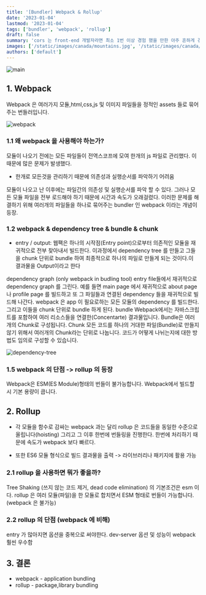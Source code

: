 ```yaml
---
title: '[Bundler] Webpack & Rollup'
date: '2023-01-04'
lastmod: '2023-01-04'
tags: ['bundler', 'webpack', 'rollup']
draft: false
summary: 'cors 는 front-end 개발자라면 최소 1번 이상 경험 했을 만한 아주 흔하게 경험 할 수 있는 이슈 중에 하나 입니다. 과거에 초짜 시절에 친구들과 협업하면서 미리 개발해 놓은 api 로 부터 데이터를 받아 랜더링 하는 작업에서 처음 cors 를 경험 헀을 때의 기억을 되살리면서 포스팅을 작성해보았습니다.'
images: ['/static/images/canada/mountains.jpg', '/static/images/canada/toronto.jpg']
authors: ['default']
---
```


![main](/static/webpack-rollup/cover.jpg)

## 1. Webpack

Webpack 은 여러가지 모듈,html,css,js 및 이미지 파일들을 정적인 assets 들로 묶어주는 번들러입니다.

![webpack](/static/webpack-rollup/webpack.png)

### 1.1 왜 webpack 을 사용해야 하는가?

모듈이 나오기 전에는 모든 파일들이 전역스코프에 모여 한개의 js 파일로 관리했다. 이 때문에 많은 문제가 발생했다.

- 한개로 모든것을 관리하기 때문에 의존성과 실행순서를 파악하기 어려움

모듈이 나오고 난 이후에는 파일간의 의존성 및 실행순서를 파악 할 수 있다. 그러나 모든 모듈 파일을 전부 로드해야 하기 때문에 시간과 속도가 오래걸렸다. 이러한 문제를 해결하기 위해 여러개의 파일들을 하나로 묶어주는 bundler 인 webpack 이라는 개념이 등장.

### 1.2 webpack & dependency tree & bundle & chunk

- entry / output: 웹팩은 하나의 시작점(Entry point)으로부터 의존적인 모듈을 재귀적으로 전부 찾아내서 빌드한다. 이과정에서 dependency tree 를 만들고 그들을 chunk 단위로 bundle 하여 최종적으로 하나의 파일로 만들게 되는 것이다.이 결과물을 Output이라고 한다

dependency graph (only webpack in budling tool)
entry file들에서 재귀적으로 dependency graph 를 그린다. 예를 들면 main page 에서 재귀적으로 about page 나 profile page 를 빌드하고 또 그 파일들과 연결된 dependency 들을 재귀적으로 빌드해 나간다.
webpack 은 app 이 필요로하는 모든 모듈의 dependency 를 빌드한다. 그리고 이들을 chunk 단위로 bundle 하게 된다.
bundle
Webpack에서는 자바스크립트를 포함하여 여러 리소스들을 연결한(Concentarte) 결과물입니다. Bundle은 여러 개의 Chunk로 구성됩니다.
Chunk
모든 코드를 하나의 거대한 파일(Bundle)로 만들지 않기 위해서 여러개의 Chunk라는 단위로 나눕니다. 코드가 어떻게 나뉘는지에 대한 방법도 임의로 구성할 수 있습니다.

![dependency-tree](/static/webpack-rollup/dependency-tree.png)

### 1.5 webpack 의 단점 -> rollup 의 등장

Webpack은 ESM(ES Module)형태의 번들이 불가능합니다.
Webpack에서 빌드할 시 기본 용량이 큽니다.

## 2. Rollup

- 각 모듈을 함수로 감싸는 webpack 과는 달리 rollup 은 코드들을 동일한 수준으로 올립니다(hoisting) 그리고 그 이후 한번에 번들링을 진행한다. 한번에 처리하기 때문에 속도가 webpack 보다 빠르다.

- 또한 ES6 모듈 형식으로 빌드 결과물을 출력 -> 라이브러리나 패키지에 활용 가능

### 2.1 rollup 을 사용하면 뭐가 좋을까?

Tree Shaking (쓰지 않는 코드 제거, dead code elimination) 의 기본조건은 esm 이다. rollup 은 여러 모듈(파일)을 한 모듈로 합치면서 ESM 형태로 번들이 가능합니다. (webpack 은 불가능)

### 2.2 rollup 의 단점 (webpack 에 비해)

entry 가 많아지면 옵션을 중복으로 써야한다.
dev-server 옵션 및 성능이 webpack 훨씬 우수함

## 3. 결론

- webpack - application bundling
- rollup - package,library bundling
